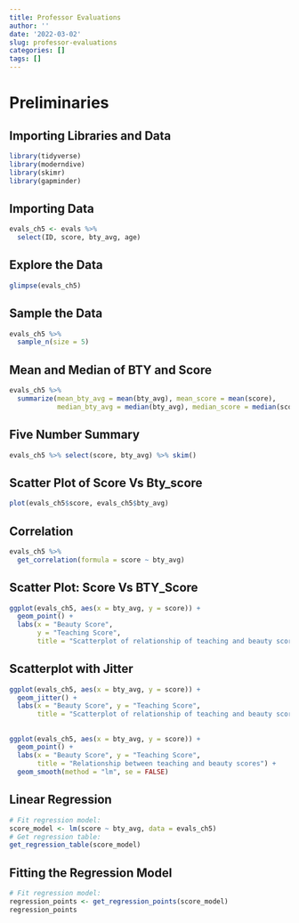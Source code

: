 ```yaml
---
title: Professor Evaluations
author: ''
date: '2022-03-02'
slug: professor-evaluations
categories: []
tags: []
---
```


# Preliminaries
## Importing Libraries and Data
```r
library(tidyverse)
library(moderndive)
library(skimr)
library(gapminder)
```

## Importing Data
```r
evals_ch5 <- evals %>%
  select(ID, score, bty_avg, age)
```

## Explore the Data
```r
glimpse(evals_ch5)
```

## Sample the Data
```r
evals_ch5 %>%
  sample_n(size = 5)
```

## Mean and Median of BTY and Score
```r
evals_ch5 %>%
  summarize(mean_bty_avg = mean(bty_avg), mean_score = mean(score),
            median_bty_avg = median(bty_avg), median_score = median(score))
```

## Five Number Summary
```r
evals_ch5 %>% select(score, bty_avg) %>% skim()
```

## Scatter Plot of Score Vs Bty_score
```r
plot(evals_ch5$score, evals_ch5$bty_avg)
```

## Correlation
```r
evals_ch5 %>% 
  get_correlation(formula = score ~ bty_avg)
```

## Scatter Plot: Score Vs BTY_Score
```r
ggplot(evals_ch5, aes(x = bty_avg, y = score)) +
  geom_point() +
  labs(x = "Beauty Score", 
       y = "Teaching Score",
       title = "Scatterplot of relationship of teaching and beauty scores")
```

## Scatterplot with Jitter
```r
ggplot(evals_ch5, aes(x = bty_avg, y = score)) +
  geom_jitter() +
  labs(x = "Beauty Score", y = "Teaching Score",
       title = "Scatterplot of relationship of teaching and beauty scores")
```

## 
```r
ggplot(evals_ch5, aes(x = bty_avg, y = score)) +
  geom_point() +
  labs(x = "Beauty Score", y = "Teaching Score",
       title = "Relationship between teaching and beauty scores") +  
  geom_smooth(method = "lm", se = FALSE)
```

## Linear Regression
```r
# Fit regression model:
score_model <- lm(score ~ bty_avg, data = evals_ch5)
# Get regression table:
get_regression_table(score_model)
```

## Fitting the Regression Model
```r
# Fit regression model:
regression_points <- get_regression_points(score_model)
regression_points
```



